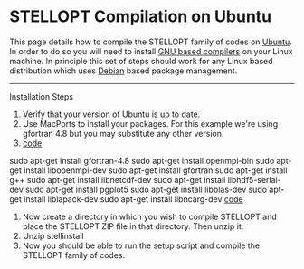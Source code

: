 =STELLOPT Compilation on Ubuntu= 

This page details how to compile the STELLOPT family of codes on [[@http://www.ubuntu.com/|Ubuntu]]. In order to do so you will need to install [[@http://gcc.gnu.org/|GNU based compilers]] on your Linux machine. In principle this set of steps should work for any Linux based distribution which uses [[@https://www.debian.org/|Debian]] based package management.
----
Installation Steps
# Verify that your version of Ubuntu is up to date.
# Use MacPorts to install your packages. For this example we're using gfortran 4.8 but you may substitute any other version.
# [[code]]
sudo apt-get install gfortran-4.8
sudo apt-get install openmpi-bin
sudo apt-get install libopenmpi-dev
sudo apt-get install gfortran
sudo apt-get install g++
sudo apt-get install libnetcdf-dev
sudo apt-get install libhdf5-serial-dev
sudo apt-get install pgplot5
sudo apt-get install libblas-dev
sudo apt-get install liblapack-dev
sudo apt-get install libncarg-dev
[[code]]
# Now create a directory in which you wish to compile STELLOPT and place the STELLOPT ZIP file in that directory. Then unzip it.
# Unzip stellinstall
# Now you should be able to run the setup script and compile the STELLOPT family of codes.